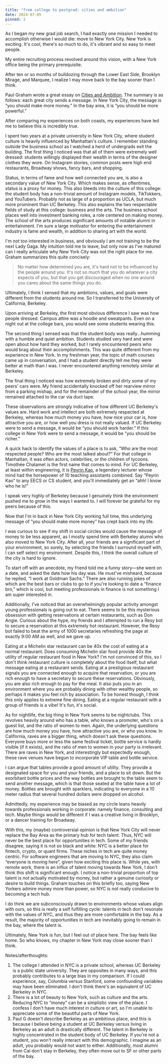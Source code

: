 ```yaml
---
title: "from college to postgrad: cities and ambition"
date: 2024-07-05
pinned: 1
---
```


As I began my new grad job search, I had exactly one mission I needed to accomplish otherwise I would die: move to New York City. New York is exciting. It's cool, there's so much to do, it's vibrant and so easy to meet people.

My entire recruiting process revolved around this vision, with a New York office being the primary prerequisite.

After ten or so months of bulldozing through the Lower East Side, Brooklyn Mirage, and Marquee, I realize I may move back to the bay sooner than I think.

Paul Graham wrote a great essay on [Cities and Ambition](https://paulgraham.com/cities.html). The summary is as follows: each great city sends a message. In New York City, the message is “you should make more money.” In the bay area, it is “you should be more powerful.”

After comparing my experiences on both coasts, my experiences have led me to believe this is incredibly true.

I spent two years at a private university in New York City, where student culture is heavily influenced by Manhattan's culture. I remember standing outside the business school as I watched a herd of undergrads exit the building. The first thing I noticed was that all of them were extremely well dressed: students willingly displayed their wealth in terms of the designer clothes they wore. On Instagram stories, common posts were high end restaurants, Broadway shows, fancy bars, and shopping.

Status, in terms of fame and how well connected you are, is also a secondary value of New York City. Which makes sense, as oftentimes, status is a proxy for money. This also bleeds into the culture of this college: the student body has a non-trivial amount of Instagram models, TikTokkers, and YouTubers. Probably not as large of a proportion as UCLA, but much more prominent than UC Berkeley. This also explains the two respectable fields of study at this college: business and the arts. The business school places well into investment banking roles, a role centered on making money. The school of the arts produces significant amounts of notable alumni in entertainment. I'm sure a large motivator for entering the entertainment industry is fame and wealth, in addition to sharing art with the world.

I'm not too interested in business, and obviously I am not training to be the next Lady Gaga. My intuition told me to leave, but only now as I've matured can I really articulate why New York City was not the right place for me. Graham summarizes this quite concisely:

> No matter how determined you are, it's hard not to be influenced by the people around you. It's not so much that you do whatever a city expects of you, but that you get discouraged when no one around you cares about the same things you do.

Ultimately, I think I sensed that my ambitions, values, and goals were different from the students around me. So I transferred to the University of California, Berkeley.

Upon arriving at Berkeley, the first most obvious difference I saw was how people dressed. Campus attire was a hoodie and sweatpants. Even on a night out at the college bars, you would see some students wearing this.

The second thing I sensed was that the student body was really…humming with a humble and quiet ambition. Students studied very hard and were open about how hard they worked, but I rarely encountered peers who would brag about their accomplishments. This was quite different from my experience in New York. In my freshman year, the topic of math courses came up in conversation, and I had a student directly tell me they were better at math than I was. I never encountered anything remotely similar at Berkeley.

The final thing I noticed was how extremely broken and dirty some of my peers' cars were. My friend accidentally knocked off her rearview mirror from a parking mishap, and for the remainder of the school year, the mirror remained attached to the car via duct tape.

These observations are strongly indicative of how different UC Berkeley's values are. Hard work and intellect are both extremely respected at Berkeley, whereas how much money you have, how nice your car is, how attractive you are, or how well you dress is not really valued. If UC Berkeley were to send a message, it would be “you should work harder.” If this college in New York were to send a message, it would be “you should be richer.”

A quick hack to identify the values of a place is to ask, “Who are the most respected people? Who are the most talked about?” For that college in Manhattan, it was often actors, celebrities, or the children of tycoons. Timothée Chalamet is the first name that comes to mind. For UC Berkeley, at least within engineering, it is [Peyrin Kao](https://peyrin.github.io/), a legendary lecturer whose mind had the horsepower of 10 teaching assistants combined. Say “Peyrin Kao” to any EECS or CS student, and you'll immediately get an “ahh! I know who he is!”

I speak very highly of Berkeley because I genuinely think the environment pushed me to grow in the ways I wanted to. I will forever be grateful for my peers because of this.

Now that I'm in back in New York City working full time, this underlying message of “you should make more money” has crept back into my life.

I was curious to see if my shift in social circles would cause the message of money to be less apparent, as I mostly spend time with Berkeley alumni who also moved to New York City. After all, your friends are a significant part of your environment, so surely, by selecting the friends I surround myself with, I can self select my environment. Despite this, I think the overall culture of the city is hard to ignore.

To start off with an anecdote, my friend told me a funny story—she went on a date, and asked the date how his day was. He must've misheard, because he replied, “I work at Goldman Sachs.” There are also running jokes of which are the best bars or clubs to go to if you're looking to date a “finance bro,” which is cool, but meeting professionals in finance is not something I am super interested in.

Additionally, I've noticed that an overwhelmingly popular activity amongst young professionals is going out to eat. There seems to be this mysterious obsession with getting reservations at certain restaurants, such as Don Angie. Curious about the hype, my friends and I attempted to run a Resy bot to secure a reservation at this extremely hot restaurant. However, the Resy bot failed to beat the army of 1000 secretaries refreshing the page at exactly 9:00 AM as well, and we gave up.

Eating at a Michelin star restaurant can be 40x the cost of eating at a normal restaurant. Does consuming Michelin star food provide 40x the utility of regular restaurant food in New York? I'm not convinced of this, so I don't think restaurant culture is completely about the food itself, but what message eating at a restaurant sends. Eating at a prestigious restaurant signals you are connected enough to acquire that reservation, or you are rich enough to have a secretary to secure these reservations. Obviously, you are also rich enough to pay for the meal. It also puts you in an environment where you are probably dining with other wealthy people, so perhaps it makes you feel rich by association. To be honest though, I think this only applies to extreme fine dining. Eating at a regular restaurant with a group of friends is a vibe! It's fun, it's social.

As for nightlife, the big thing in New York seems to be nightclubs. This revolves heavily around who has a table, who knows a promoter, who's on a guest list, and the ratio of women to men. Again, the underlying questions are how much money you have, how attractive you are, or who you know. In California, raves are a bigger thing, which doesn't ask these questions. Everyone buys more or less the same festival ticket, bottle service is hardly visible (if it exists), and the ratio of men to women in your party is irrelevant. There are raves in New York, and interestingly but expectedly enough, these rave venues have begun to incorporate VIP table and bottle service.

I can argue that tables provide a good amount of utility. They provide a designated space for you and your friends, and a place to sit down. But the exorbitant bottle prices and the way bottles are brought to the table seem to send another message, which is that those seated at the table have a lot of money. Bottles are brought with sparklers, indicating to everyone in a 10 meter radius that several hundred dollars were dropped on alcohol.

Admittedly, my experience may be biased as my circle leans heavily towards professionals working in corporate: namely finance, consulting and tech. Maybe things would be different if I was a creative living in Brooklyn, or a dancer training for Broadway.

With this, my (maybe) controversial opinion is that New York City will never replace the Bay Area as the primary hub for tech talent. Thus, NYC will never be the best place for opportunities in tech. Some of my friends disagree, saying it is not so black and white: NYC is a better place for fintech, crypto, or quant firms. These niches in tech are quite money centric. For software engineers that are moving to NYC, they also claim “everyone is moving here”, given how exciting this place is. While yes, with remote work, there is an influx of talent moving towards New York, I don't think this shift is significant enough. I notice a non-trivial proportion of top talent is not actually motivated by money, but rather a genuine curiosity or desire to build things. Graham touches on this briefly too, saying New Yorkers admire money more than power, so NYC is not really conducive to becoming a tech hub.

I do think we are subconsciously drawn to environments whose values align with ours, so this is really a self fulfilling cycle: talents in tech don't resonate with the values of NYC, and thus they are more comfortable in the bay. As a result, the majority of opportunities in tech are inevitably going to remain in the bay, where the talent is.

Ultimately, New York is fun, but I feel out of place here. The bay feels like home. So who knows, my chapter in New York may close sooner than I think.

Notes/afterthoughts:

1. The college I attended in NYC is a private school, whereas UC Berkeley is a public state university. They are opposites in many ways, and this probably contributes to a large bias in my comparison. If I could experience, say, Columbia versus Stanford, some confounding variables may have been eliminated. I don't think there's an equivalent of UC Berkeley in NYC.
2. There is a lot of beauty to New York, such as culture and the arts. Reducing NYC to “money” can be a simplistic view of the place. I confess I don't have much interest in culture or art, so I'm unable to appreciate some of the beautiful parts of New York.
3. Paul G doesn't describe Berkeley as an ambitious place, and this is because I believe being a student at UC Berkeley versus living in Berkeley as an adult is drastically different. The talent in Berkeley is highly concentrated in the student body of UC Berkeley. If you're not a student, you won't really interact with this demographic. I imagine as an adult, you probably would not want to either. Additionally, most alumni from Cal don't stay in Berkeley, they often move out to SF or other parts of the bay.
